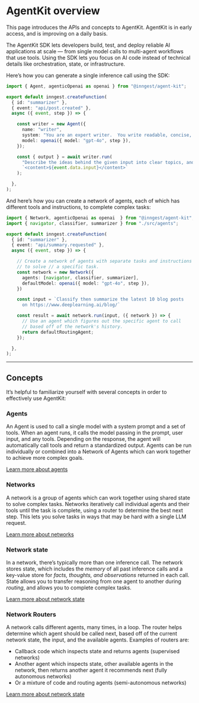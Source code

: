 
# AgentKit overview

<Callout variant="info">
  This page introduces the APIs and concepts to AgentKit.  AgentKit is in early access, and is improving
  on a daily basis.
</Callout>

The AgentKit SDK lets developers build, test, and deploy reliable AI applications at scale — from single model calls to multi-agent workflows that use tools.  Using the SDK lets you focus on AI code instead of technical details like orchestration, state, or infrastructure.

Here’s how you can generate a single inference call using the SDK:

```ts
import { Agent, agenticOpenai as openai } from "@inngest/agent-kit";

export default inngest.createFunction(
  { id: "summarizer" },
  { event: "api/post.created" },
  async ({ event, step }) => {

    const writer = new Agent({
      name: "writer",
      system: "You are an expert writer.  You write readable, concise, simple content.",
      model: openai({ model: "gpt-4o", step }),
    });

    const { output } = await writer.run(
      "Describe the ideas behind the given input into clear topics, and explain any insight: " +
      `<content>${event.data.input}</content>`
    );

  },
);
```

And here’s how you can create a network of agents, each of which has different tools and instructions, to complete complex tasks:

```ts
import { Network, agenticOpenai as openai  } from "@inngest/agent-kit";
import { navigator, classifier, summarizer } from "./src/agents";

export default inngest.createFunction(
  { id: "summarizer" },
  { event: "api/summary.requested" },
  async ({ event, step }) => {

    // Create a network of agents with separate tasks and instructions
    // to solve // a specific task.
    const network = new Network({
      agents: [navigator, classifier, summarizer],
      defaultModel: openai({ model: "gpt-4o", step }),
    })

    const input = `Classify then summarize the latest 10 blog posts
      on https://www.deeplearning.ai/blog/`

    const result = await network.run(input, ({ network }) => {
      // Use an agent which figures out the specific agent to call
      // based off of the network's history.
      return defaultRoutingAgent;
    });

  },
);
```

<hr />

## Concepts

It’s helpful to familiarize yourself with several concepts in order to effectively use AgentKit:

### Agents

An Agent is used to call a single model with a system prompt and a set of tools.  When an agent runs, it calls the model passing in the prompt, user input, and any tools.  Depending on the response, the agent will automatically call tools and return a standardized output. Agents can be run individually or combined into a Network of Agents which can work together to achieve more complex goals.

[Learn more about agents](/docs/agent-kit/ai-agents-tools)

### Networks

A network is a group of agents which can work together using shared state to solve complex tasks.  Networks iteratively call individual agents and their tools until the task is complete, using a router to determine the best next step.  This lets you solve tasks in ways that may be hard with a single LLM request.

[Learn more about networks](/docs/agent-kit/ai-agent-network-state-routing)

### Network state

In a network, there’s typically more than one inference call.  The network stores state, which includes the *memory* of all past inference calls and a key-value store for *facts, thoughts, and observations* returned in each call.  State allows you to transfer reasoning from one agent to another during *routing*, and allows you to complete complex tasks.

[Learn more about network state](/docs/agent-kit/ai-agent-network-state-routing#network-state)

### Network Routers

A network calls different agents, many times, in a loop.  The router helps determine which agent should be called next, based off of the current network state, the input, and the available agents.  Examples of routers are:

- Callback code which inspects state and returns agents (supervised networks)
- Another agent which inspects state, other available agents in the network, then returns another agent it recommends next (fully autonomous networks)
- Or a mixture of code and routing agents (semi-autonomous networks)

[Learn more about network state](/docs/agent-kit/ai-agent-network-state-routing#network-routers)
